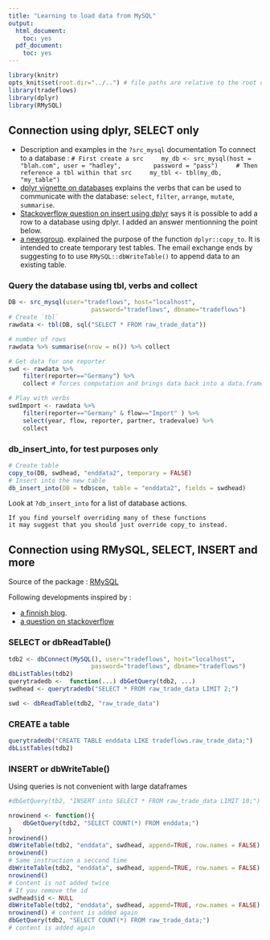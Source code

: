 ```yaml
---
title: "Learning to load data from MySQL"
output:
  html_document:
    toc: yes
  pdf_document:
    toc: yes
---
```



```r
library(knitr)
opts_knit$set(root.dir="../..") # file paths are relative to the root of the project directory
library(tradeflows)
library(dplyr)
library(RMySQL)
``` 

## Connection using dplyr, SELECT only
* Description and examples in the `?src_mysql` documentation
    To connect to a database :
    ```
    # First create a src
    my_db <- src_mysql(host = "blah.com", user = "hadley",
        password = "pass")
    # Then reference a tbl within that src
    my_tbl <- tbl(my_db, "my_table")
    ```
* [dplyr vignette on databases](http://cran.r-project.org/web/packages/dplyr/vignettes/databases.html) explains the verbs that can be used to communicate with the database: `select`, `filter`, `arrange`, `mutate`, `summarise`.
* [Stackoverflow question on insert using dplyr](http://stackoverflow.com/questions/26568182/is-it-possible-to-insert-add-a-row-to-a-sqlite-db-table-using-dplyr-package) says it is possible to add a row to a database using dplyr. I added an answer mentionning the point below.
* [a newsgroup](https://groups.google.com/forum/#!topic/manipulatr/IsRVJWoMPe4). 
   explained the purpose of the function `dplyr::copy_to`.
   It is intended to create temporary test tables.
   The email exchange ends by suggesting to to use `RMySQL::dbWriteTable()` 
   to append data to an existing table.

### Query the database using tbl, verbs and collect
```r
DB <- src_mysql(user="tradeflows", host="localhost",
                       password="tradeflows", dbname="tradeflows")
# Create `tbl`
rawdata <- tbl(DB, sql("SELECT * FROM raw_trade_data"))

# number of rows
rawdata %>% summarise(nrow = n()) %>% collect

# Get data for one reporter
swd <- rawdata %>% 
    filter(reporter=="Germany") %>%
    collect # forces computation and brings data back into a data.frame 

# Play with verbs
swdImport <- rawdata %>% 
    filter(reporter=="Germany" & flow=="Import" ) %>%
    select(year, flow, reporter, partner, tradevalue) %>%
    collect
```

### db_insert_into, for test purposes only
```r
# Create table
copy_to(DB, swdhead, "enddata2", temporary = FALSE)
# Insert into the new table
db_insert_into(DB = tdb$con, table = "enddata2", fields = swdhead) 
```

Look at `?db_insert_into` for a list of database actions.

    If you find yourself overriding many of these functions
    it may suggest that you should just override copy_to instead.

## Connection using RMySQL, SELECT, INSERT and more
Source of the package : [RMySQL](https://github.com/jeffreyhorner/RMySQL)

Following developments inspired by :

* [a finnish blog](http://gettinggeneticsdone.blogspot.fi/2011/12/query-mysql-database-from-r-using.html).
* [a question on stackoverflow](http://stackoverflow.com/questions/5431961/connect-to-mysql-database-with-rmysql)

### SELECT or dbReadTable()
```r
tdb2 <- dbConnect(MySQL(), user="tradeflows", host="localhost",
                       password="tradeflows", dbname="tradeflows")
dbListTables(tdb2)
querytradedb <-  function(...) dbGetQuery(tdb2, ...)
swdhead <- querytradedb("SELECT * FROM raw_trade_data LIMIT 2;")

swd <- dbReadTable(tdb2, "raw_trade_data")
```


### CREATE a table
```r
querytradedb("CREATE TABLE enddata LIKE tradeflows.raw_trade_data;")
dbListTables(tdb2)
```


### INSERT or dbWriteTable()
Using queries is not convenient with large dataframes
```r
#dbGetQuery(tb2, "INSERT into SELECT * FROM raw_trade_data LIMIT 10;")


```

```r
nrowinend <- function(){
    dbGetQuery(tdb2, "SELECT COUNT(*) FROM enddata;")
}
nrowinend()
dbWriteTable(tdb2, "enddata", swdhead, append=TRUE, row.names = FALSE)
nrowinend()
# Same instruction a seccond time
dbWriteTable(tdb2, "enddata", swdhead, append=TRUE, row.names = FALSE)
nrowinend()
# Content is not added twice
# If you remove the id
swdhead$id <- NULL
dbWriteTable(tdb2, "enddata", swdhead, append=TRUE, row.names = FALSE)
nrowinend() # content is added again
dbGetQuery(tdb2, "SELECT COUNT(*) FROM raw_trade_data;")
# content is added again
```
